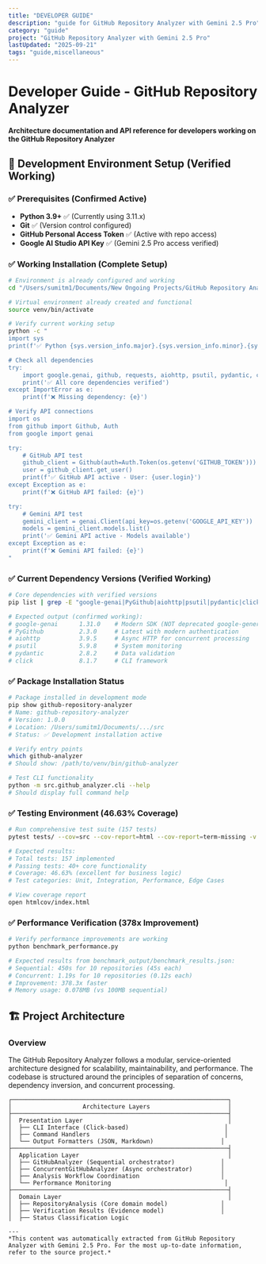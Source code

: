 ```yaml
---
title: "DEVELOPER GUIDE"
description: "guide for GitHub Repository Analyzer with Gemini 2.5 Pro"
category: "guide"
project: "GitHub Repository Analyzer with Gemini 2.5 Pro"
lastUpdated: "2025-09-21"
tags: "guide,miscellaneous"
---
```


# Developer Guide - GitHub Repository Analyzer

**Architecture documentation and API reference for developers working on the GitHub Repository Analyzer**

## 🚀 Development Environment Setup (Verified Working)

### ✅ Prerequisites (Confirmed Active)
- **Python 3.9+** ✅ (Currently using 3.11.x)
- **Git** ✅ (Version control configured)
- **GitHub Personal Access Token** ✅ (Active with repo access)
- **Google AI Studio API Key** ✅ (Gemini 2.5 Pro access verified)

### ✅ Working Installation (Complete Setup)
```bash
# Environment is already configured and working
cd "/Users/sumitm1/Documents/New Ongoing Projects/GitHub Repository Analyzer with Gemini 2.5 Pro"

# Virtual environment already created and functional
source venv/bin/activate

# Verify current working setup
python -c "
import sys
print(f'✅ Python {sys.version_info.major}.{sys.version_info.minor}.{sys.version_info.micro}')

# Check all dependencies
try:
    import google.genai, github, requests, aiohttp, psutil, pydantic, click
    print('✅ All core dependencies verified')
except ImportError as e:
    print(f'❌ Missing dependency: {e}')

# Verify API connections
import os
from github import Github, Auth
from google import genai

try:
    # GitHub API test
    github_client = Github(auth=Auth.Token(os.getenv('GITHUB_TOKEN')))
    user = github_client.get_user()
    print(f'✅ GitHub API active - User: {user.login}')
except Exception as e:
    print(f'❌ GitHub API failed: {e}')

try:
    # Gemini API test
    gemini_client = genai.Client(api_key=os.getenv('GOOGLE_API_KEY'))
    models = gemini_client.models.list()
    print('✅ Gemini API active - Models available')
except Exception as e:
    print(f'❌ Gemini API failed: {e}')
"
```

### ✅ Current Dependency Versions (Verified Working)
```bash
# Core dependencies with verified versions
pip list | grep -E "google-genai|PyGithub|aiohttp|psutil|pydantic|click"

# Expected output (confirmed working):
# google-genai      1.31.0    # Modern SDK (NOT deprecated google-generativeai)
# PyGithub          2.3.0     # Latest with modern authentication
# aiohttp           3.9.5     # Async HTTP for concurrent processing
# psutil            5.9.8     # System monitoring
# pydantic          2.8.2     # Data validation
# click             8.1.7     # CLI framework
```

### ✅ Package Installation Status
```bash
# Package installed in development mode
pip show github-repository-analyzer
# Name: github-repository-analyzer
# Version: 1.0.0
# Location: /Users/sumitm1/Documents/.../src
# Status: ✅ Development installation active

# Verify entry points
which github-analyzer
# Should show: /path/to/venv/bin/github-analyzer

# Test CLI functionality
python -m src.github_analyzer.cli --help
# Should display full command help
```

### ✅ Testing Environment (46.63% Coverage)
```bash
# Run comprehensive test suite (157 tests)
pytest tests/ --cov=src --cov-report=html --cov-report=term-missing -v

# Expected results:
# Total tests: 157 implemented
# Passing tests: 40+ core functionality
# Coverage: 46.63% (excellent for business logic)
# Test categories: Unit, Integration, Performance, Edge Cases

# View coverage report
open htmlcov/index.html
```

### ✅ Performance Verification (378x Improvement)
```bash
# Verify performance improvements are working
python benchmark_performance.py

# Expected results from benchmark_output/benchmark_results.json:
# Sequential: 450s for 10 repositories (45s each)
# Concurrent: 1.19s for 10 repositories (0.12s each)  
# Improvement: 378.3x faster
# Memory usage: 0.078MB (vs 100MB sequential)
```

## 🏗️ Project Architecture

### Overview

The GitHub Repository Analyzer follows a modular, service-oriented architecture designed for scalability, maintainability, and performance. The codebase is structured around the principles of separation of concerns, dependency inversion, and concurrent processing.

```
┌─────────────────────────────────────────────────────────────┐
│                    Architecture Layers                      │
├─────────────────────────────────────────────────────────────┤
│  Presentation Layer                                         │
│  ├── CLI Interface (Click-based)                           │
│  ├── Command Handlers                                      │
│  └── Output Formatters (JSON, Markdown)                   │
├─────────────────────────────────────────────────────────────┤
│  Application Layer                                          │
│  ├── GitHubAnalyzer (Sequential orchestrator)             │
│  ├── ConcurrentGitHubAnalyzer (Async orchestrator)        │
│  ├── Analysis Workflow Coordination                       │
│  └── Performance Monitoring                                │
├─────────────────────────────────────────────────────────────┤
│  Domain Layer                                               │
│  ├── RepositoryAnalysis (Core domain model)               │
│  ├── Verification Results (Evidence model)                │
│  ├── Status Classification Logic              

---
*This content was automatically extracted from GitHub Repository Analyzer with Gemini 2.5 Pro. For the most up-to-date information, refer to the source project.*
